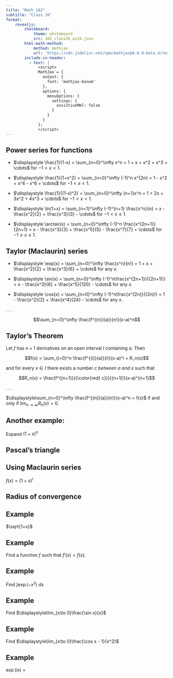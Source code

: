 ```yaml
---
title: "Math 162"
subtitle: "Class 26"
format: 
    revealjs:
        chalkboard:
            theme: whiteboard
            src: 162_class26_wi24.json
        html-math-method: 
            method: mathjax
            url: 'https://cdn.jsdelivr.net/npm/mathjax@4.0.0-beta.4/tex-mml-chtml-nofont.js'
        include-in-header:
          - text: |
              <script>
              MathJax = {
                output: {
                  font: 'mathjax-bonum'
                },
                options: {
                  menuOptions: {
                    settings: {
                      assistiveMml: false
                    }
                  }
                }
              };
              </script>
---
```


## Power series for functions {.smaller}

*   $\displaystyle \frac{1}{1-x} = \sum_{n=0}^\infty x^n = 1 + x + x^2 + x^3 + \cdots$ for $-1 < x < 1$.

*   $\displaystyle \frac{1}{1+x^2} = \sum_{n=0}^\infty (-1)^n x^{2n} = 1 - x^2 + x^4 - x^6 + \cdots$ for $-1 < x < 1$.

*   $\displaystyle \frac{1}{(1-x)^2} = \sum_{n=0}^\infty (n+1)x^n = 1 + 2x + 3x^2 + 4x^3 + \cdots$ for $-1 < x < 1$.

*   $\displaystyle \ln(1+x) = \sum_{n=1}^\infty (-1)^{n+1} \frac{x^n}{n} = x - \frac{x^2}{2} + \frac{x^3}{3} - \cdots$ for $-1 < x \le 1$.

*   $\displaystyle \arctan(x) = \sum_{n=0}^\infty (-1)^n \frac{x^{2n+1}}{2n+1} = x - \frac{x^3}{3} + \frac{x^5}{5} - \frac{x^7}{7} + \cdots$ for $-1 \le x \le 1$.

## Taylor (Maclaurin) series {.smaller}

*   $\displaystyle \exp(x) = \sum_{n=0}^\infty \frac{x^n}{n!} = 1 + x + \frac{x^2}{2} + \frac{x^3}{6} + \cdots$ for any $x$.

*   $\displaystyle \sin(x) = \sum_{n=0}^\infty (-1)^n\frac{x^{2n+1}}{(2n+1)!} = x - \frac{x^3}{6} + \frac{x^5}{120} - \cdots$ for any $x$.

*   $\displaystyle \cos(x) = \sum_{n=0}^\infty (-1)^n\frac{x^{2n}}{(2n)!} = 1 - \frac{x^2}{2} + \frac{x^4}{24} - \cdots$ for any $x$.

. . .

$$\sum_{n=0}^\infty \frac{f^{(n)}(a)}{n!}(x-a)^n$$

## Taylor's Theorem {.smaller}

Let $f$ has $n+1$ derivatives on an open interval $I$ containing $a$. Then

$$f(x) = \sum_{i=0}^n \frac{f^{(i)}(a)}{i!}(x-a)^i + R_n(x)$$

and for every $x \in I$ there exists a number $c$ _between $a$ and $x$_ such
that 

$$R_n(x) = \frac{f^{(n+1)}({\color{red} c})}{(n+1)!}(x-a)^{n+1}$$

. . .

$\displaystyle\sum_{n=0}^\infty \frac{f^{(n)}(a)}{n!}(x-a)^n = f(x)$
if and only if $\displaystyle\lim_{n\to\infty}R_n(x) = 0$.

## Another example:

Expand $(1+x)^n$

## Pascal's triangle

## Using Maclaurin series

$f(x) = (1 + x)^r$

## Radius of convergence

## Example

$\sqrt{1+x}$

## Example

Find a function $f$ such that $f'(x) = f(x)$.

## Example

Find $\displaystyle \int \exp\left(-x^2\right)\;dx$

## Example

Find $\displaystyle\lim_{x\to 0}\frac{\sin x}{x}$

## Example

Find $\displaystyle\lim_{x\to 0}\frac{\cos x - 1}{x^2}$

## Example

$\exp (ix) = {}$
